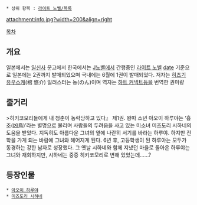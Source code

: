  * 상위 항목 : [[라이트 노벨/목록]]

attachment:info.jpg?width=200&align=right

{{{+1 引きこもりたちに 私の青春が 翻弄されている}}}

[[목차]]
== 개요 ==
일본에서는 [[일신사]] 문고에서 한국에서는 [[J노벨]]에서 간행중인 [[라이트 노벨]] [[date]] 기준으로 일본에는 2권까지 발매되었으며 국내에는 6월에 1권이 발매되었다. 저자는 [[히츠기 유우스케]](棺 悠介) 일러스터는 농(のん)이며 역자는 [[하트 커넥트]]등을 번역한 권미량

== 줄거리 ==
>히키코모리들에게 내 청춘이 농락당하고 있다』 제1권. 왕따 소년 아오이 하루야는 ‘흉조(凶鳥)’라는 별명으로 불리며 사람들의 두려움을 사고 있는 미소녀 미즈도리 시하네의 도움을 받았다. 지독히도 아름다운 그녀의 옆에 나란히 서기를 바라는 하루야. 하지만 전학을 가게 되는 바람에 그녀와 헤어지게 된다. 6년 후, 고등학생이 된 하루야는 모두가 동경하는 강한 남자로 성장했다. 그 옛날 시하네와 함께 지냈던 마을로 돌아온 하루야는 그녀와 재회하지만, 시하네는 중증 히키코모리로 변해 있었는데……?


== 등장인물 ==
 * [[아오이 하루야]]
 * [[미즈도리 시하네]]
